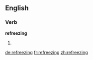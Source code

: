 ==English==

===Verb===
'''refreezing'''

# {{present participle of|refreeze}}

[[de:refreezing]]
[[fr:refreezing]]
[[zh:refreezing]]